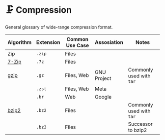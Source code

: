
# 🗜️ Compression

General glossary of wide-range compression format.

| Algorithm                                       | Extension | Common Use Case | Assosiation | Notes                    |
| ----------------------------------------------- | --------- | --------------- | ----------- | ------------------------ |
| Zip                                             | `.zip`    | Files           |             |                          |
| [7-Zip](https://www.7-zip.org/)                 | `.7z`     | Files           |             |                          |
| [gzip](https://savannah.gnu.org/projects/gzip/) | `.gz`     | Files, Web      | GNU Project | Commonly used with `tar` |
| <GitHubBadge slug="facebook/zstd" />            | `.zst`    | Files, Web      | Meta        |                          |
| <GitHubBadge slug="google/brotli" />            | `.br`     | Web             | Google      |                          |
| [bzip2](https://gitlab.com/bzip2/bzip2/)        | `.bz2`    | Files           |             | Commonly used with `tar` |
| <GitHubBadge slug="iczelia/bzip3" />            | `.bz3`    | Files           |             | Successor to bzip2       |
